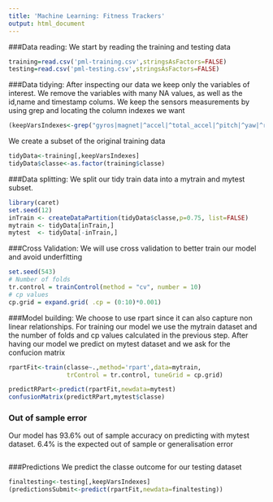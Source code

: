 ```yaml
---
title: 'Machine Learning: Fitness Trackers'
output: html_document
---
```

###Data reading:
We start by reading the training and testing data
```r
training=read.csv('pml-training.csv',stringsAsFactors=FALSE)
testing=read.csv('pml-testing.csv',stringsAsFactors=FALSE)

```

###Data tidying:
After inspecting our data we keep only the variables of interest. We remove the variables with many NA values, as well as the id,name and timestamp colums. We keep the sensors measurements by using grep and locating the column indexes we want
```r
(keepVarsIndexes<-grep("gyros|magnet|^accel|^total_accel|^pitch|^yaw|^roll",names(training)))
```
We create a subset of the original training data
```r
tidyData<-training[,keepVarsIndexes]
tidyData$classe<-as.factor(training$classe)
```

###Data splitting:
We split our tidy train data into a mytrain and mytest subset.
```r
library(caret)
set.seed(12)
inTrain <- createDataPartition(tidyData$classe,p=0.75, list=FALSE)
mytrain <- tidyData[inTrain,]
mytest  <- tidyData[-inTrain,]
```

###Cross Validation:
We will use cross validation to better train our model and avoid underfitting
```r
set.seed(543)
# Number of folds
tr.control = trainControl(method = "cv", number = 10)
# cp values
cp.grid = expand.grid( .cp = (0:10)*0.001)
```

###Model building:
We choose to use rpart since it can also capture non linear relationships. For training our model we 
use the mytrain dataset and the number of folds and cp values calculated in the previous step. After having our model we predict on mytest dataset and we ask for the confucion matrix

```r
rpartFit<-train(classe~.,method='rpart',data=mytrain,
                trControl = tr.control, tuneGrid = cp.grid)

predictRPart<-predict(rpartFit,newdata=mytest)
confusionMatrix(predictRPart,mytest$classe)
```

### Out of sample error
Our model has 93.6% out of sample accuracy on predicting with mytest dataset. 6.4% is the expected out of sample or generalisation error



```r
```

###Predictions
We predict the classe outcome for our testing dataset
```r
finaltesting<-testing[,keepVarsIndexes]
(predictionsSubmit<-predict(rpartFit,newdata=finaltesting))
```
